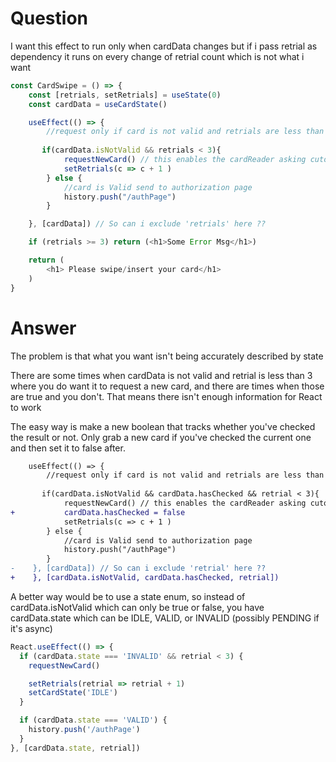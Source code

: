 
# Question

I want this effect to run only when cardData changes but if i pass retrial as dependency it runs on every change of retrial count which is not what i want

```js
const CardSwipe = () => {
    const [retrials, setRetrials] = useState(0)
    const cardData = useCardState()

    useEffect(() => {
        //request only if card is not valid and retrials are less than 3
        
       if(cardData.isNotValid && retrials < 3){
            requestNewCard() // this enables the cardReader asking cutomer to swipe/insert
            setRetrials(c => c + 1 )
        } else {
            //card is Valid send to authorization page
            history.push("/authPage")
        }

    }, [cardData]) // So can i exclude 'retrials' here ??

    if (retrials >= 3) return (<h1>Some Error Msg</h1>)

    return (
        <h1> Please swipe/insert your card</h1>
    )
}
```

# Answer

The problem is that what you want isn't being accurately described by state

There are some times when cardData is not valid and retrial is less than 3 where you do want it to request a new card, and there are times when those are true and you don't. That means there isn't enough information for React to work

The easy way is make a new boolean that tracks whether you've checked the result or not. Only grab a new card if you've checked the current one and then set it to false after.

```diff
    useEffect(() => {
        //request only if card is not valid and retrials are less than 3
        
       if(cardData.isNotValid && cardData.hasChecked && retrial < 3){
            requestNewCard() // this enables the cardReader asking cutomer to swipe/insert
+           cardData.hasChecked = false
            setRetrials(c => c + 1 )
        } else {
            //card is Valid send to authorization page
            history.push("/authPage")
        }
-    }, [cardData]) // So can i exclude 'retrial' here ??
+    }, [cardData.isNotValid, cardData.hasChecked, retrial])
```

A better way would be to use a state enum, so instead of cardData.isNotValid which can only be true or false, you have cardData.state which can be IDLE, VALID, or INVALID (possibly PENDING if it's async)

```js
React.useEffect(() => {
  if (cardData.state === 'INVALID' && retrial < 3) {
    requestNewCard()

    setRetrials(retrial => retrial + 1)
    setCardState('IDLE')
  }

  if (cardData.state === 'VALID') {
    history.push('/authPage')
  }
}, [cardData.state, retrial])
```
